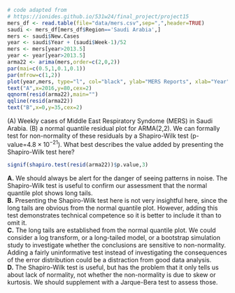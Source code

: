 
```r
# code adapted from
# https://ionides.github.io/531w24/final_project/project15
mers_df <- read.table(file="data/mers.csv",sep=",",header=TRUE)
saudi <- mers_df[mers_df$Region=='Saudi Arabia',]
mers <- saudi$New.Cases
year <- saudi$Year + (saudi$Week-1)/52
mers <- mers[year>2013.5]
year <- year[year>2013.5]
arma22 <- arima(mers,order=c(2,0,2))
par(mai=c(0.5,1,0.1,0.1))
par(mfrow=c(1,2))
plot(year,mers, type="l", col="black", ylab="MERS Reports", xlab="Year",)
text("A",x=2016,y=80,cex=2)
qqnorm(resid(arma22),main="")
qqline(resid(arma22))
text("B",x=0,y=35,cex=2)

```

\(A) Weekly cases of Middle East Respiratory Syndome (MERS) in Saudi Arabia. (B) a normal quantile residual plot for ARMA(2,2). We can formally test for non-normality of these residuals by a Shapiro-Wilk test (p-value=$4.8\times 10^{-21}$). What best describes the value added by presenting the Shapiro-Wilk test here?

```r
signif(shapiro.test(resid(arma22))$p.value,3)
```

**A.** We should always be alert for the danger of seeing patterns in noise. The Shapiro-Wilk test is useful to confirm our assessment that the normal quantile plot shows long tails.\
**B.** Presenting the Shapiro-Wilk test here is not very insightful here, since the long tails are obvious from the normal quantile plot. However, adding this test demonstrates technical competence so it is better to include it than to omit it.\
**C.** The long tails are established from the normal quantile plot. We could consider a log transform, or a long-tailed model, or a bootstrap simulation study to investigate whether the conclusions are sensitive to non-normality. Adding a fairly uninformative test instead of investigating the consequences of the error distribution could be a distraction from good data analysis.\
**D.** The Shapiro-Wilk test is useful, but has the problem that it only tells us about lack of normality, not whether the non-normality is due to skew or kurtosis. We should supplement with a Jarque-Bera test to assess those.






